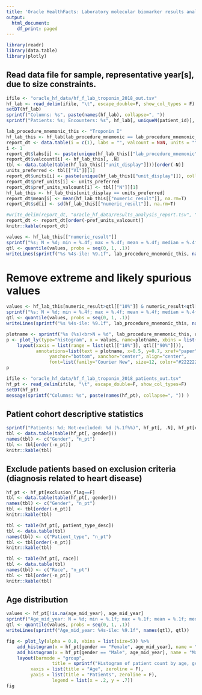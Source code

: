 ```yaml
---
title: 'Oracle HealthFacts: Laboratory molecular biomarker results analysis'
output:
  html_document:
    df_print: paged
---
```


```r
library(readr)
library(data.table)
library(plotly)
```

## Read data file for sample, representative year[s], due to size constraints.


```r
ifile <- "oracle_hf_data/hf_f_lab_troponin_2018_out.tsv"
hf_lab <- read_delim(ifile, "\t", escape_double=F, show_col_types = F)
setDT(hf_lab)
sprintf("Columns: %s", paste(names(hf_lab), collapse=", "))
sprintf("Patients: %s; Encounters: %s", hf_lab[, uniqueN(patient_id)], hf_lab[, uniqueN(encounter_id)])
```

```r
lab_procedure_mnemonic_this <- "Troponin I"
hf_lab_this <- hf_lab[lab_procedure_mnemonic == lab_procedure_mnemonic_this]
report_dt <- data.table(i = c(1), labs = "", valcount = NaN, units = "", pref_units = "", pref_units_valcount = NaN, mean = NaN, sd = NaN)
i <- 1
report_dt$labs[i] <- paste(unique(hf_lab_this[["lab_procedure_mnemonic"]]), collapse=", ")
report_dt$valcount[i] <- hf_lab_this[, .N]
tbl <- data.table(table(hf_lab_this[["unit_display"]]))[order(-N)]
units_preferred <- tbl[["V1"]][1]
report_dt$units[i] <- paste(unique(hf_lab_this[["unit_display"]]), collapse=", ")
report_dt$pref_units[i] <- units_preferred
report_dt$pref_units_valcount[i] <- tbl[["N"]][1]
hf_lab_this <- hf_lab_this[unit_display == units_preferred]
report_dt$mean[i] <- mean(hf_lab_this[["numeric_result"]], na.rm=T)
report_dt$sd[i] <- sd(hf_lab_this[["numeric_result"]], na.rm=T)

#write_delim(report_dt, "oracle_hf_data/results_analysis_report.tsv", "\t")
report_dt <- report_dt[order(-pref_units_valcount)]
knitr::kable(report_dt)
```
```r
values <- hf_lab_this[["numeric_result"]]
sprintf("%s; N = %d; min = %.4f; max = %.4f; mean = %.4f; median = %.4f", lab_procedure_mnemonic_this, length(values), min(values), max(values), mean(values), median(values))
qtl <- quantile(values, probs = seq(0, 1, .1))
writeLines(sprintf("%s %4s-ile: %9.1f", lab_procedure_mnemonic_this, names(qtl), qtl))
```

# Remove extreme and likely spurious values

```r
values <- hf_lab_this[numeric_result>qtl[["10%"]] & numeric_result<qtl[["90%"]]][["numeric_result"]]
sprintf("%s; N = %d; min = %.4f; max = %.4f; mean = %.4f; median = %.4f", lab_procedure_mnemonic_this, length(values), min(values), max(values), mean(values), median(values))
qtl <- quantile(values, probs = seq(0, 1, .1))
writeLines(sprintf("%s %4s-ile: %9.1f", lab_procedure_mnemonic_this, names(qtl), qtl))
```


```r
plotname <- sprintf("%s (%s)<br>N = %d", lab_procedure_mnemonic_this, units_preferred, length(values))
p <- plot_ly(type="histogram", x = values, name=plotname, xbins = list(size = 0.01)) %>%
    layout(xaxis = list(range = list(qtl[["10%"]], qtl[["90%"]])),
           annotations=list(text = plotname, x=0.5, y=0.7, xref="paper", yref="paper",
                yanchor="bottom", xanchor="center", align="center",
                font=list(family="Courier New", size=12, color="#222222"), showarrow=F))
p
```


```r
ifile <- "oracle_hf_data/hf_f_lab_troponin_2018_patients_out.tsv"
hf_pt <- read_delim(ifile, "\t", escape_double=F, show_col_types=F)
setDT(hf_pt)
message(sprintf("Columns: %s", paste(names(hf_pt), collapse=", ")) )
```

## Patient cohort descriptive statistics

```r
sprintf("Patients: %d; Not-excluded: %d (%.1f%%)", hf_pt[, .N], hf_pt[exclusion_flag==F, .N], 100 * hf_pt[exclusion_flag==F, .N] / hf_pt[, .N])
tbl <- data.table(table(hf_pt[, gender]))
names(tbl) <- c("Gender", "n_pt")
tbl <- tbl[order(-n_pt)]
knitr::kable(tbl)
```
## Exclude patients based on exclusion criteria (diagnosis related to heart disease)

```r
hf_pt <- hf_pt[exclusion_flag==F]
tbl <- data.table(table(hf_pt[, gender]))
names(tbl) <- c("Gender", "n_pt")
tbl <- tbl[order(-n_pt)]
knitr::kable(tbl)
```

```r
tbl <- table(hf_pt[, patient_type_desc])
tbl <- data.table(tbl)
names(tbl) <- c("Patient_type", "n_pt")
tbl <- tbl[order(-n_pt)]
knitr::kable(tbl)
```


```r
tbl <- table(hf_pt[, race])
tbl <- data.table(tbl)
names(tbl) <- c("Race", "n_pt")
tbl <- tbl[order(-n_pt)]
knitr::kable(tbl)
```

## Age distribution

```r
values <- hf_pt[!is.na(age_mid_year), age_mid_year]
sprintf("Age_mid_year: N = %d; min = %.1f; max = %.1f; mean = %.1f; median = %.1f", length(values), min(values), max(values), mean(values), median(values))
qtl <- quantile(values, probs = seq(0, 1, .1))
writeLines(sprintf("Age_mid_year: %4s-ile: %9.1f", names(qtl), qtl))
```

```r
fig <- plot_ly(alpha = 0.8, xbins = list(size=5)) %>% 
	add_histogram(x = hf_pt[gender == "Female", age_mid_year], name = "Female", marker = list(color = "deeppink")) %>%
	add_histogram(x = hf_pt[gender == "Male", age_mid_year], name = "Male", marker = list(color = "skyblue")) %>%
	layout(barmode = "group",
				 title = sprintf("Histogram of patient count by age, gender"),
         xaxis = list(title = "Age", zeroline = F),
         yaxis = list(title = "Patients", zeroline = F),
				 legend = list(x = .2, y = .7))
fig
```

